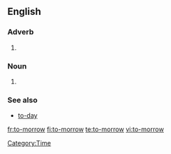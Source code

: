 ==English==

===Adverb===
{{en-adv|-}}

# {{obsolete spelling of|tomorrow}}

===Noun===
{{en-noun}}

# {{obsolete spelling of|tomorrow}}

===See also===
* [[to-day]]

[[Category:Time]]

[[fr:to-morrow]]
[[fi:to-morrow]]
[[te:to-morrow]]
[[vi:to-morrow]]